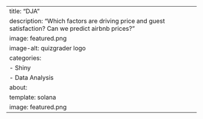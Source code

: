 ---
title: "DJA"
description: "Which factors are driving price and guest satisfaction? Can we predict airbnb prices?"
image: featured.png
image-alt: quizgrader logo
categories:
  - Shiny
  - Data Analysis
about:
  template: solana
  image: featured.png
---
